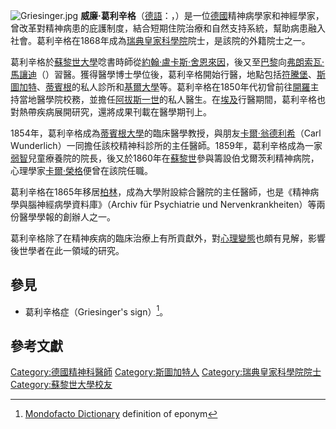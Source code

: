 [[File:Griesinger.jpg|thumb]]
'''威廉·葛利辛格'''（[[德語|德語]]：{{lang|de|Wilhelm Griesinger}}，{{bd|1817年|7月29日|1868年|10月26日}}）是一位[[德國|德國]]精神病學家和神經學家，曾改革對精神病患的庇護制度，結合短期住院治療和自然支持系統，幫助病患融入社會。葛利辛格在1868年成為[[瑞典皇家科學院|瑞典皇家科學院]]院士，是該院的外籍院士之一。

葛利辛格於[[蘇黎世大學|蘇黎世大學]]唸書時師從[[約翰·盧卡斯·舍恩來因|約翰·盧卡斯·舍恩來因]]，後又至[[巴黎|巴黎]]向[[弗朗索瓦·馬讓迪|弗朗索瓦·馬讓迪]]（{{lang|fr|François Magendie}}）習醫。獲得醫學博士學位後，葛利辛格開始行醫，地點包括[[符騰堡|符騰堡]]、[[斯圖加特|斯圖加特]]、[[蒂賓根|蒂賓根]]的私人診所和[[基爾大學|基爾大學]]等。葛利辛格在1850年代初曾前往[[開羅|開羅]]主持當地醫學院校務，並擔任[[阿拔斯一世_(埃及)|阿拔斯一世]]的私人醫生。在[[埃及|埃及]]行醫期間，葛利辛格也對熱帶疾病展開研究，還將成果刊載在醫學期刊上。

1854年，葛利辛格成為[[蒂賓根大學|蒂賓根大學]]的臨床醫學教授，與朋友[[卡爾·翁德利希|卡爾·翁德利希]]（Carl Wunderlich）一同擔任該校精神科診所的主任醫師。1859年，葛利辛格成為一家[[弱智|弱智]]兒童療養院的院長，後又於1860年在[[蘇黎世|蘇黎世]]參與籌設伯戈爾茨利精神病院，心理學家[[卡爾·榮格|卡爾·榮格]]便曾在該院任職。

葛利辛格在1865年移居[[柏林|柏林]]，成為大學附設綜合醫院的主任醫師，也是《精神病學與腦神經病學資料庫》（Archiv für Psychiatrie und Nervenkrankheiten）等兩份醫學學報的創辦人之一。

葛利辛格除了在精神疾病的臨床治療上有所貢獻外，對[[心理變態|心理變態]]也頗有見解，影響後世學者在此一領域的研究。

== 參見 ==
* 葛利辛格症（Griesinger's sign）<ref>[http://www.mondofacto.com/facts/dictionary?Griesinger's+sign Mondofacto Dictionary] {{Wayback|url=http://www.mondofacto.com/facts/dictionary?Griesinger's+sign |date=20111101134633 }} definition of eponym</ref>。

== 參考文獻 ==
{{reflist}}
{{Authority control}}
{{Doctor-stub}}
{{DEFAULTSORT:Griesinger, Wilhelm}}
[[Category:德國精神科醫師|Category:德國精神科醫師]]
[[Category:斯圖加特人|Category:斯圖加特人]]
[[Category:瑞典皇家科學院院士|Category:瑞典皇家科學院院士]]
[[Category:蘇黎世大學校友|Category:蘇黎世大學校友]]